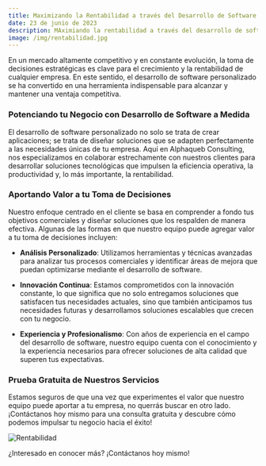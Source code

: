 ```yaml
---
title: Maximizando la Rentabilidad a través del Desarrollo de Software Personalizado
date: 23 de junio de 2023
description: MAximiando la rentabilidad a través del desarrollo de software personalizado para tu empresa, descubre cómo podemos ayudarte a tomar decisiones estratégicas que impulsen el crecimiento y la rentabilidad de tu negocio.
image: /img/rentabilidad.jpg
---
```


En un mercado altamente competitivo y en constante evolución, la toma de decisiones estratégicas es clave para el crecimiento y la rentabilidad de cualquier empresa. En este sentido, el desarrollo de software personalizado se ha convertido en una herramienta indispensable para alcanzar y mantener una ventaja competitiva.

### Potenciando tu Negocio con Desarrollo de Software a Medida

El desarrollo de software personalizado no solo se trata de crear aplicaciones; se trata de diseñar soluciones que se adapten perfectamente a las necesidades únicas de tu empresa. Aquí en Alphaqueb Consulting, nos especializamos en colaborar estrechamente con nuestros clientes para desarrollar soluciones tecnológicas que impulsen la eficiencia operativa, la productividad y, lo más importante, la rentabilidad.

### Aportando Valor a tu Toma de Decisiones

Nuestro enfoque centrado en el cliente se basa en comprender a fondo tus objetivos comerciales y diseñar soluciones que los respalden de manera efectiva. Algunas de las formas en que nuestro equipo puede agregar valor a tu toma de decisiones incluyen:

- **Análisis Personalizado**: Utilizamos herramientas y técnicas avanzadas para analizar tus procesos comerciales y identificar áreas de mejora que puedan optimizarse mediante el desarrollo de software.
  
- **Innovación Continua**: Estamos comprometidos con la innovación constante, lo que significa que no solo entregamos soluciones que satisfacen tus necesidades actuales, sino que también anticipamos tus necesidades futuras y desarrollamos soluciones escalables que crecen con tu negocio.

- **Experiencia y Profesionalismo**: Con años de experiencia en el campo del desarrollo de software, nuestro equipo cuenta con el conocimiento y la experiencia necesarios para ofrecer soluciones de alta calidad que superen tus expectativas.

### Prueba Gratuita de Nuestros Servicios

Estamos seguros de que una vez que experimentes el valor que nuestro equipo puede aportar a tu empresa, no querrás buscar en otro lado. ¡Contáctanos hoy mismo para una consulta gratuita y descubre cómo podemos impulsar tu negocio hacia el éxito!

![Rentabilidad](/img/hombre-contando-dinero.jpg)

¿Interesado en conocer más? ¡Contáctanos hoy mismo!

